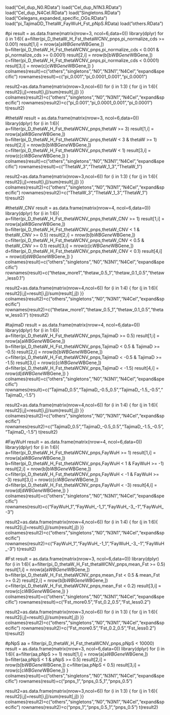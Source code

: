load("Cel_dup_N0.RData")
load("Cel_dup_N1N3.RData")
load("Cel_dup_N4Cel.RData")
load("Singletons.RData")
load("Celegans_expanded_specific_OGs.RData")
load("pi_TajimaDD_ThetaW_FayWuH_Fst_pNpS.RData)
load("others.RData")

#pi
result = as.data.frame(matrix(nrow=3, ncol=6,data=0))
library(dplyr)
for (i in 1:6){
a=filter(pi_D_thetaW_H_Fst_thetaWCNV_pnps,pi_normalize_cds >= 0.001)
result[1,i] = nrow(a[a$WBGene %in% all[[i]]$WBGene,])
b=filter(pi_D_thetaW_H_Fst_thetaWCNV_pnps,pi_normalize_cds < 0.001 & pi_normalize_cds >= 0.0001)
result[2,i] = nrow(b[b$WBGene %in% all[[i]]$WBGene,])
c=filter(pi_D_thetaW_H_Fst_thetaWCNV_pnps,pi_normalize_cds < 0.0001)
result[3,i] = nrow(c[c$WBGene %in% all[[i]]$WBGene,])
}
colnames(result)=c("others","singletons","N0","N3N1","N4Cel","expand&specific")
rownames(result)=c("pi_0.001","pi_0.0001_0.001","pi_0.0001")

result2=as.data.frame(matrix(nrow=3,ncol=6))
for (i in 1:3) {
 for (j in 1:6){
 result2[i,j]=result[i,j]/sum(result[,j])
 }}
colnames(result2)=c("others","singletons","N0","N3N1","N4Cel","expand&specific")
rownames(result2)=c("pi_0.001","pi_0.0001_0.001","pi_0.0001")
t(result2)

#thetaW
result = as.data.frame(matrix(nrow=3, ncol=6,data=0))
library(dplyr)
for (i in 1:6){
a=filter(pi_D_thetaW_H_Fst_thetaWCNV_pnps,thetaW >= 3)
result[1,i] = nrow(a[a$WBGene %in% all[[i]]$WBGene,])
b=filter(pi_D_thetaW_H_Fst_thetaWCNV_pnps,thetaW < 3 & thetaW >= 1)
result[2,i] = nrow(b[b$WBGene %in% all[[i]]$WBGene,])
c=filter(pi_D_thetaW_H_Fst_thetaWCNV_pnps,thetaW < 1)
result[3,i] = nrow(c[c$WBGene %in% all[[i]]$WBGene,])
}
colnames(result)=c("others","singletons","N0","N3N1","N4Cel","expand&specific")
rownames(result)=c("ThetaW_3","ThetaW_1_3","ThetaW_1")

result2=as.data.frame(matrix(nrow=3,ncol=6))
for (i in 1:3) {
 for (j in 1:6){
 result2[i,j]=result[i,j]/sum(result[,j])
 }}
colnames(result2)=c("others","singletons","N0","N3N1","N4Cel","expand&specific")
rownames(result2)=c("ThetaW_3","ThetaW_1_3","ThetaW_1")
t(result2)

#thetaW_CNV
result = as.data.frame(matrix(nrow=4, ncol=6,data=0))
library(dplyr)
for (i in 1:6){
a=filter(pi_D_thetaW_H_Fst_thetaWCNV_pnps,thetaW_CNV >= 1)
result[1,i] = nrow(a[a$WBGene %in% all[[i]]$WBGene,])
b=filter(pi_D_thetaW_H_Fst_thetaWCNV_pnps,thetaW_CNV < 1 & thetaW_CNV >= 0.5)
result[2,i] = nrow(b[b$WBGene %in% all[[i]]$WBGene,])
c=filter(pi_D_thetaW_H_Fst_thetaWCNV_pnps,thetaW_CNV < 0.5 & thetaW_CNV >= 0.1)
result[3,i] = nrow(c[c$WBGene %in% all[[i]]$WBGene,])
d=filter(pi_D_thetaW_H_Fst_thetaWCNV_pnps,thetaW_CNV < 0.1)
result[4,i] = nrow(d[d$WBGene %in% all[[i]]$WBGene,])
}
colnames(result)=c("others","singletons","N0","N3N1","N4Cel","expand&specific")
rownames(result)=c("thetaw_more1","thetaw_0.5_1","thetaw_0.1_0.5","thetaw_less0.1")

result2=as.data.frame(matrix(nrow=4,ncol=6))
for (i in 1:4) {
 for (j in 1:6){
 result2[i,j]=result[i,j]/sum(result[,j])
 }}
colnames(result2)=c("others","singletons","N0","N3N1","N4Cel","expand&specific")
rownames(result2)=c("thetaw_more1","thetaw_0.5_1","thetaw_0.1_0.5","thetaw_less0.1")
t(result2)

#tajimaD
result = as.data.frame(matrix(nrow=4, ncol=6,data=0))
library(dplyr)
for (i in 1:6){
a=filter(pi_D_thetaW_H_Fst_thetaWCNV_pnps,TajimaD >= 0.5)
result[1,i] = nrow(a[a$WBGene %in% all[[i]]$WBGene,])
b=filter(pi_D_thetaW_H_Fst_thetaWCNV_pnps,TajimaD < 0.5 & TajimaD >= -0.5)
result[2,i] = nrow(b[b$WBGene %in% all[[i]]$WBGene,])
c=filter(pi_D_thetaW_H_Fst_thetaWCNV_pnps,TajimaD < -0.5 & TajimaD >= -1.5)
result[3,i] = nrow(c[c$WBGene %in% all[[i]]$WBGene,])
d=filter(pi_D_thetaW_H_Fst_thetaWCNV_pnps,TajimaD < -1.5)
result[4,i] = nrow(d[d$WBGene %in% all[[i]]$WBGene,])
}
colnames(result)=c("others","singletons","N0","N3N1","N4Cel","expand&specific")
rownames(result)=c("TajimaD_0.5","TajimaD_-0.5_0.5","TajimaD_-1.5_-0.5","TajimaD_-1.5")

result2=as.data.frame(matrix(nrow=4,ncol=6))
for (i in 1:4) {
 for (j in 1:6){
 result2[i,j]=result[i,j]/sum(result[,j])
 }}
colnames(result2)=c("others","singletons","N0","N3N1","N4Cel","expand&specific")
rownames(result2)=c("TajimaD_0.5","TajimaD_-0.5_0.5","TajimaD_-1.5_-0.5","TajimaD_-1.5")
t(result2)


#FayWuH
result = as.data.frame(matrix(nrow=4, ncol=6,data=0))
library(dplyr)
for (i in 1:6){
a=filter(pi_D_thetaW_H_Fst_thetaWCNV_pnps,FayWuH >= 1)
result[1,i] = nrow(a[a$WBGene %in% all[[i]]$WBGene,])
b=filter(pi_D_thetaW_H_Fst_thetaWCNV_pnps,FayWuH < 1 & FayWuH >= -1)
result[2,i] = nrow(b[b$WBGene %in% all[[i]]$WBGene,])
c=filter(pi_D_thetaW_H_Fst_thetaWCNV_pnps,FayWuH < -1 & FayWuH >= -3)
result[3,i] = nrow(c[c$WBGene %in% all[[i]]$WBGene,])
d=filter(pi_D_thetaW_H_Fst_thetaWCNV_pnps,FayWuH < -3)
result[4,i] = nrow(d[d$WBGene %in% all[[i]]$WBGene,])
}
colnames(result)=c("others","singletons","N0","N3N1","N4Cel","expand&specific")
rownames(result)=c("FayWuH_1","FayWuH_-1_1","FayWuH_-3_-1","FayWuH_-3")

result2=as.data.frame(matrix(nrow=4,ncol=6))
for (i in 1:4) {
 for (j in 1:6){
 result2[i,j]=result[i,j]/sum(result[,j])
 }}
colnames(result2)=c("others","singletons","N0","N3N1","N4Cel","expand&specific")
rownames(result2)=c("FayWuH_1","FayWuH_-1_1","FayWuH_-3_-1","FayWuH_-3")
t(result2)

#Fst
result = as.data.frame(matrix(nrow=3, ncol=6,data=0))
library(dplyr)
for (i in 1:6){
a=filter(pi_D_thetaW_H_Fst_thetaWCNV_pnps,mean_Fst >= 0.5)
result[1,i] = nrow(a[a$WBGene %in% all[[i]]$WBGene,])
b=filter(pi_D_thetaW_H_Fst_thetaWCNV_pnps,mean_Fst < 0.5 & mean_Fst >= 0.2)
result[2,i] = nrow(b[b$WBGene %in% all[[i]]$WBGene,])
c=filter(pi_D_thetaW_H_Fst_thetaWCNV_pnps,mean_Fst < 0.2)
result[3,i] = nrow(c[c$WBGene %in% all[[i]]$WBGene,])
}
colnames(result)=c("others","singletons","N0","N3N1","N4Cel","expand&specific")
rownames(result)=c("Fst_more0.5","Fst_0.2_0.5","Fst_less0.2")

result2=as.data.frame(matrix(nrow=3,ncol=6))
for (i in 1:3) {
 for (j in 1:6){
 result2[i,j]=result[i,j]/sum(result[,j])
 }}
colnames(result2)=c("others","singletons","N0","N3N1","N4Cel","expand&specific")
rownames(result2)=c("Fst_more0.5","Fst_0.2_0.5","Fst_less0.2")
t(result2)


#pNpS
aa = filter(pi_D_thetaW_H_Fst_thetaWCNV_pnps,pNpS < 10000)
result = as.data.frame(matrix(nrow=3, ncol=6,data=0))
library(dplyr)
for (i in 1:6){
a=filter(aa,pNpS >= 1)
result[1,i] = nrow(a[a$WBGene %in% all[[i]]$WBGene,])
b=filter(aa,pNpS < 1 & pNpS >= 0.5)
result[2,i] = nrow(b[b$WBGene %in% all[[i]]$WBGene,])
c=filter(aa,pNpS < 0.5)
result[3,i] = nrow(c[c$WBGene %in% all[[i]]$WBGene,])
}
colnames(result)=c("others","singletons","N0","N3N1","N4Cel","expand&specific")
rownames(result)=c("pnps_1","pnps_0.5_1","pnps_0.5")

result2=as.data.frame(matrix(nrow=3,ncol=6))
for (i in 1:3) {
 for (j in 1:6){
 result2[i,j]=result[i,j]/sum(result[,j])
 }}
colnames(result2)=c("others","singletons","N0","N3N1","N4Cel","expand&specific")
rownames(result2)=c("pnps_1","pnps_0.5_1","pnps_0.5")
t(result2)










